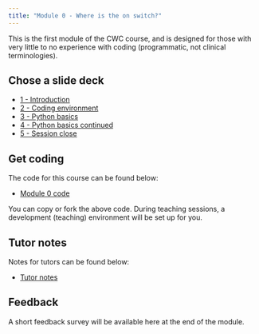 ```yaml
---
title: "Module 0 - Where is the on switch?"
---
```


This is the first module of the CWC course, and is designed for those with very little to no experience with coding (programmatic, not clinical terminologies).

## Chose a slide deck

<ul>
  <li><a href="1-introduction.html" target="_blank">1 - Introduction</a></li>
  <li><a href="2-coding-environment.html" target="_blank">2 - Coding environment</a></li>
  <li><a href="3-python-basics.html" target="_blank">3 - Python basics</a></li>
  <li><a href="4-python-basics.html" target="_blank">4 - Python basics continued</a></li>
  <li><a href="5-session-close.html" target="_blank">5 - Session close</a></li>
</ul>

## Get coding

The code for this course can be found below:

<ul>
  <li><a href="https://github.com/letsdodigital/coding-hands-on" target="_blank">Module 0 code</a></li>
</ul>

You can copy or fork the above code. During teaching sessions, a development (teaching) environment will be set up for you.


## Tutor notes

Notes for tutors can be found below:

<ul>
  <li><a href="tutor-notes.html" target="_blank">Tutor notes</a></li>
</ul>


## Feedback

A short feedback survey will be available here at the end of the module.

<!--<script src="https://www.cognitoforms.com/f/seamless.js" data-key="elpaTpPHb0yyqTG9uLoqOw" data-form="2"></script>-->
